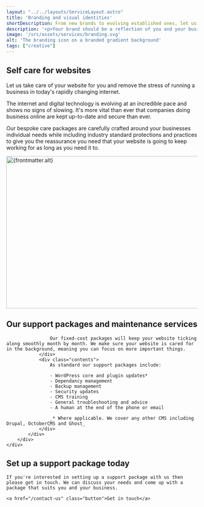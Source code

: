 ```yaml
---
layout: "../../layouts/ServiceLayout.astro"
title: 'Branding and visual identities'
shortDescription: From new brands to evolving established ones, let us help you with a brand you can be proud of
description: '<p>Your brand should be a reflection of you and your business. We work closely with our clients to come up with compelling and engaging logos and brand guidelines.</p><p>Whether you need a brand new start or help evolving an established brand then we are here to help.</p>'
image: '/src/assets/services/branding.svg'
alt: 'The branding icon on a branded gradient background'
tags: ["creative"]
---
```



<section class="strip text-center w-clamp-xl intro-section">
<h2 class="text-5 fw-normal mb-2">
    Self care for websites
</h2>

<p class="text-1">
    Let us take care of your website for you and remove the stress of running a business in today's rapidly changing internet.
</p>
</section>
<Strip theme="MID">
    <div class="wrapper">
        <div class="strip-inner">
            <div class="grid">
                <div class="contents">
                    <p class="text-1 fw-medium">The internet and digital technology is evolving at an incredible pace and shows no signs of slowing. It's more vital than ever that companies doing business online are kept up-to-date and secure than ever.</p>
                    <p class="text-0">Our bespoke care packages are carefully crafted around your businesses individual needs while including industry standard protections and practices to give you the reassurance you need that your website is going to keep working for as long as you need it to.</p>
                </div>
                <div class="image">
                    <div class="card-fancy-image">
                        <Image src={frontmatter.image} alt={frontmatter.alt} loading="lazy" width="800" height="400" class="card-image" />
                    </div>	
                </div>
            </div>
        </div>
    </div>
</Strip>
<Strip theme="DARK">
    <div class="wrapper">
        <div class="strip-inner">
            <div class="content-grid">
                <div class="contents">
                    <h2 class="heading">
                        Our support packages and maintenance services
                    </h2>
                    
                    Our fixed-cost packages will keep your website ticking along smoothly month by month. We make sure your website is cared for in the background, meaning you can focus on more important things.
                </div>
                <div class="contents">
                    As standard our support packages include:

                    - WordPress core and plugin updates*
                    - Dependancy management
                    - Backup management
                    - Security updates
                    - CMS training
                    - General troubleshooting and advice
                    - A human at the end of the phone or email

                    _* Where applicable. We cover any other CMS including Drupal, OctoberCMS and Ghost_
                </div>
            </div>
        </div>
    </div>
</Strip>
<Strip theme="MID">
    <FeaturedProject />
</Strip>
<GradientContentStrip horse="EATING">
    <h2 class="heading">
        Set up a support package today
    </h2>

    If you're interested in setting up a support package with us then please get in touch. We can discuss your needs and come up with a package that suits you and your business.

    <a href="/contact-us" class="button">Get in touch</a>
</GradientContentStrip>

<Clients />
